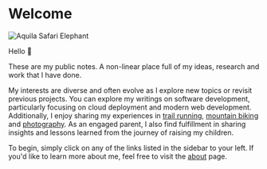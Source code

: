 # Welcome

![Aquila Safari Elephant](/elephant.jpg)

Hello 👋

These are my public notes. A non-linear place full of my ideas, research and work that I have done.

My interests are diverse and often evolve as I explore new topics or revisit previous projects. You can explore my writings on software development, particularly focusing on cloud deployment and modern web development. Additionally, I enjoy sharing my experiences in [trail running](https://www.strava.com/athletes/17232231), [mountain biking](https://www.strava.com/athletes/17232231) and [photography](https://www.flickr.com/photos/liambeeton). As an engaged parent, I also find fulfillment in sharing insights and lessons learned from the journey of raising my children.

To begin, simply click on any of the links listed in the sidebar to your left. If you'd like to learn more about me, feel free to visit the [about](/about) page.

